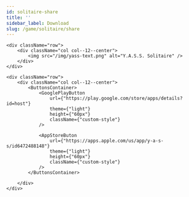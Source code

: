 ```yaml
---
id: solitaire-share
title: ''
sidebar_label: Download
slug: /game/solitaire/share
---
```



    <div className="row">
        <div className="col col--12--center">
            <img src="/img/yass-text.png" alt="Y.A.S.S. Solitaire" />
        </div>
    </div>

    <div className="row">
        <div className="col col--12--center">
            <ButtonsContainer>
                <GooglePlayButton
                    url={"https://play.google.com/store/apps/details?id=host"}
                    theme={"light"}
                    height={"60px"}
                    className={"custom-style"}
                />

                <AppStoreButon
                    url={"https://apps.apple.com/us/app/y-a-s-s/id6472488148"}
                    theme={"light"}
                    height={"60px"}
                    className={"custom-style"}
                />
            </ButtonsContainer>

        </div>
    </div>
